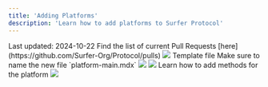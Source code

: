 ```yaml
---
title: 'Adding Platforms'
description: 'Learn how to add platforms to Surfer Protocol'
---
```

<Check>
Last updated: 2024-10-22
</Check>     
<Steps>
  <Step title="Make sure a PR does not already exist for the platform">
    Find the list of current Pull Requests [here](https://github.com/Surfer-Org/Protocol/pulls)
  </Step>
  <Step title="Make a folder for the platform in the 'platforms' folder.">
    <Frame>
      <img src="/images/adding/platforms/step1.png" />
    </Frame>
  </Step>
  <Step title="Copy over the template file into the new folder and change it up as needed">
    <Link href="/platforms/adding/platforms-template">Template file</Link>
    <Info>
      Make sure to name the new file `platform-main.mdx`
    </Info>
    <Frame>
      <img src="/images/adding/platforms/step2.png" />
    </Frame>
  </Step>
  <Step title="Add the platform to the 'mint.json' file">
    <Frame>
      <img src="/images/adding/platforms/step3.png" />
    </Frame>
  </Step>
  <Step title="(Optional) Add exporting methods for the platform">
    <Link href="/platforms/adding/methods">Learn how to add methods for the platform</Link>
  </Step>
  <Step title="Create a new branch and submit a PR">
    <Frame>
      <img src="/images/adding/platforms/step5.png" />
    </Frame>  
  </Step>
</Steps>